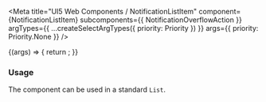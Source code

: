 
<Meta
  title="UI5 Web Components / NotificationListItem"
  component={NotificationListItem}
  subcomponents={{ NotificationOverflowAction }}
  argTypes={{
    ...createSelectArgTypes({ priority: Priority })
  }}
  args={{
    priority: Priority.None
  }}
/>

<DocsHeader />

<Canvas>
  <Story name="Default">
    {(args) => {
      return <NotificationListItem {...args} />;
    }}
  </Story>
</Canvas>

<ArgsTable story="." />
<h3>Usage</h3>
The component can be used in a standard <code>List</code>.
